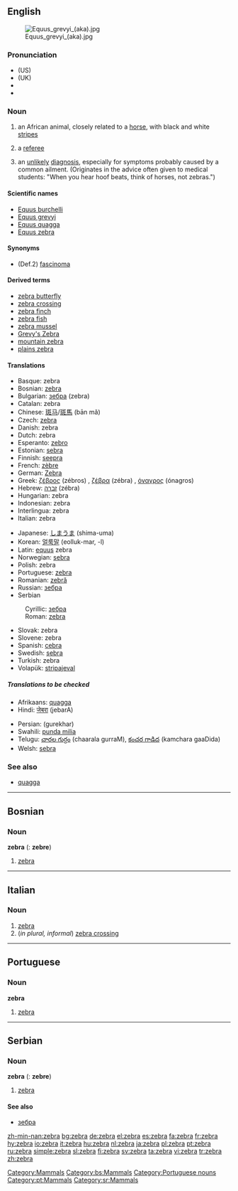 {{see|Zebra}}
{{wikipedia}}
==English==
[[Image:Equus grevyi (aka).jpg|thumb]]
===Pronunciation===
* (US) {{IPA|/ˈziːbrə/}}
* (UK) {{IPA|/ˈzɛbrə/}}
*{{audio|en-us-zebra.ogg|Audio (US)}}
*{{audio|en-uk-zebra.ogg|Audio (UK)}}

===Noun===
{{en-noun}}

# an African animal, closely related to a [[horse]], with black and white [[stripe]]s
# {{cattag|sports|slang}} a [[referee]]
# {{cattag|medical|slang}} an [[unlikely]] [[diagnosis]], especially for symptoms probably caused by a common ailment. (Originates in the advice often given to medical students: "When you hear hoof beats, think of horses, not zebras.")

====Scientific names====
*[[Equus burchelli]]
*[[Equus grevyi]]
*[[Equus quagga]]
*[[Equus zebra]]

====Synonyms====
*(Def.2) [[fascinoma]]

====Derived terms====
*[[zebra butterfly]]
*[[zebra crossing]]
*[[zebra finch]]
*[[zebra fish]]
*[[zebra mussel]]
*[[Grevy's Zebra]]
*[[mountain zebra]]
*[[plains zebra]]

====Translations====
{{trans-top|african animal}}
*Basque: zebra
*Bosnian: [[#Bosnian|zebra]] {{f}}
*Bulgarian: [[зебра]] (zebra) {{f}}
*Catalan: zebra {{f}}
*Chinese: [[斑马]]/[[斑馬]] (bān mǎ)
*Czech: [[#Czech|zebra]] {{f}}
*Danish: zebra
*Dutch: zebra {{m}}
*Esperanto: [[zebro]]
*Estonian: [[sebra]]
*Finnish: [[seepra]]
*French: [[zèbre]] {{m}}
*German: [[Zebra]] {{n}} 
*Greek: [[ζέβρος]] (zébros) {{m}}, [[ζέβρα]] (zébra) {{f}}, [[όναγρος]] (ónagros) {{m}}
*Hebrew: [[זברה]] (zébra) {{f}}
*Hungarian: zebra
*Indonesian: zebra
*Interlingua: zebra
*Italian: zebra
{{trans-mid}}
*Japanese: [[しまうま]] (shima-uma)
*Korean: [[얼룩말]] (eolluk-mar, -l)
*Latin: [[equus]] zebra
*Norwegian: [[sebra]] {{m}}
*Polish: zebra {{f}}
*Portuguese: [[#Portuguese|zebra]] {{f}}
*Romanian: [[zebră]] {{f}}
*Russian: [[зебра#Russian|зебра]]
*Serbian
:Cyrillic: [[зебра#Serbian|зебра]] {{f}}
:Roman: [[#Serbian|zebra]] {{f}}
*Slovak: zebra {{f}}
*Slovene: zebra {{f}}
*Spanish: [[cebra]] {{f}}
*Swedish: [[sebra]] {{c}}
*Turkish: zebra
*Volapük: [[stripajeval]]
{{trans-bottom}}
=====Translations to be checked=====
{{checktrans}}
{{top}}
*Afrikaans: [[quagga]]
*Hindi: [[जेबरा]] (jebarA)
{{mid}}
*Persian: {{FAchar|[[گورخر]]}} (gurekhar)
*Swahili: [[punda milia]]
*Telugu: [[చారల గుర్రం]] (chaarala gurraM), [[కంచర గాడిద]] (kamchara gaaDida)
*Welsh: [[sebra]]
{{bottom}}

===See also===
*[[quagga]]

[[Category:Mammals]]


----
==Bosnian==

===Noun===
'''zebra''' {{f}} ({{p}}: '''zebre''')
#[[zebra#English|zebra]]
[[Category:bs:Mammals]]

----

==Italian==
===Noun===
{{it-noun|zebr|f|a|e}}
# [[#English|zebra]]
#(''in plural, informal'') [[zebra crossing]]

----
==Portuguese==
===Noun===
'''zebra''' {{f}}
# [[zebra#English|zebra]]

[[Category:Portuguese nouns]]
[[Category:pt:Mammals]]

----

==Serbian==

===Noun===
'''zebra''' {{f}} ({{p}}: '''zebre''')
#[[zebra#English|zebra]]
====See also====
*[[зебра#Serbian|зебра]]
[[Category:sr:Mammals]]

[[zh-min-nan:zebra]]
[[bg:zebra]]
[[de:zebra]]
[[el:zebra]]
[[es:zebra]]
[[fa:zebra]]
[[fr:zebra]]
[[hy:zebra]]
[[io:zebra]]
[[it:zebra]]
[[hu:zebra]]
[[nl:zebra]]
[[ja:zebra]]
[[pl:zebra]]
[[pt:zebra]]
[[ru:zebra]]
[[simple:zebra]]
[[sl:zebra]]
[[fi:zebra]]
[[sv:zebra]]
[[ta:zebra]]
[[vi:zebra]]
[[tr:zebra]]
[[zh:zebra]]